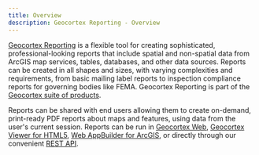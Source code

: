 ```yaml
---
title: Overview
description: Geocortex Reporting - Overview
---
```



[Geocortex Reporting](https://www.geocortex.com/products/geocortex-reporting/) is a flexible tool for creating sophisticated, professional-looking reports that include spatial and non-spatial data from ArcGIS map services, tables, databases, and other data sources. Reports can be created in all shapes and sizes, with varying complexities and requirements, from basic mailing label reports to inspection compliance reports for governing bodies like FEMA. Geocortex Reporting is part of the [Geocortex suite of products](https://www.geocortex.com/products/).

Reports can be shared with end users allowing them to create on-demand, print-ready PDF reports about maps and features, using data from the user's current session. Reports can be run in [Geocortex Web](https://www.geocortex.com/products/gxw/), [Geocortex Viewer for HTML5](https://docs.geocortex.com/essentials/gvh/), [Web AppBuilder for ArcGIS](https://www.esri.com/en-us/arcgis/products/web-appbuilder/overview), or directly through our convenient [REST API](https://apps.geocortex.com/reporting/service/api-viewer/index.html?url=../swagger.json).

<DesignerCallout />
